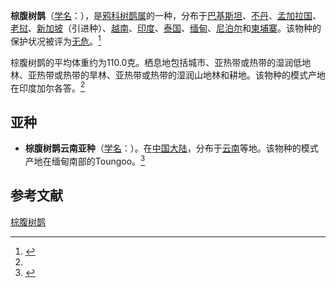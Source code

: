 {{NoteTA|G1=LS}}
{{Speciesbox
| name = 棕腹树鹊
| status = LC | status_system = IUCN3.1
| image = Rufous Treepie (Dendrocitta vagabunda)-8.jpg
| image_width = 255px
| genus = Dendrocitta
| species = vagabunda
| authority = [[约翰·莱瑟姆_(鸟类学家)|Latham]], 1790<ref name='id2902'>{{cite web| url =http://www.bioinfo.cn/db05/BjdwSpecies.php?action=view&id=2902| title =棕腹树鹊| work =《中国动物物种编目数据库》| publisher =中国科学院微生物研究所| author =中国科学院动物研究所| accessdate =2009-04-04| deadurl =yes| archiveurl =https://web.archive.org/web/20160305094550/http://www.bioinfo.cn/db05/BjdwSpecies.php?action=view&id=2902| archivedate =2016-03-05}}</ref>
}}
'''棕腹树鹊'''（[[学名|学名]]：{{lang|la|''Dendrocitta vagabunda''}}），是[[鸦科|鸦科]][[树鹊属|树鹊属]]的一种，分布于[[巴基斯坦|巴基斯坦]]、[[不丹|不丹]]、[[孟加拉国|孟加拉国]]、[[老挝|老挝]]、[[新加坡|新加坡]]（引进种）、[[越南|越南]]、[[印度|印度]]、[[泰国|泰国]]、[[缅甸|缅甸]]、[[尼泊尔|尼泊尔]]和[[柬埔寨|柬埔寨]]。该物种的保护状况被评为[[无危|无危]]。<ref>{{cite web|url=http://www.birdlife.org/datazone/speciesfactsheet.php?id=5736&m=0|title=Dendrocitta vagabunda|publisher=[[国际鸟盟|BirdLife.org]]|accessdate=2011-06-27}}</ref>

棕腹树鹊的平均体重约为110.0克。栖息地包括城市、亚热带或热带的湿润低地林、亚热带或热带的旱林、亚热带或热带的湿润山地林和耕地。该物种的模式产地在印度加尔各答。<ref name='id2902'/>

== 亚种 ==
*'''棕腹树鹊云南亚种'''（[[学名|学名]]：{{lang|la|''Dendrocitta vagabunda kinneari''}}）。在[[中国大陆|中国大陆]]，分布于[[云南|云南]]等地。该物种的模式产地在缅甸南部的Toungoo。<ref name='id2903'>{{cite web| url =http://www.bioinfo.cn/db05/BjdwSpecies.php?action=view&id=2903| title =棕腹树鹊云南亚种| work =《中国动物物种编目数据库》| publisher =中国科学院微生物研究所| author =中国科学院动物研究所| accessdate =2009-04-04| deadurl =yes| archiveurl =https://web.archive.org/web/20160305001009/http://www.bioinfo.cn/db05/BjdwSpecies.php?action=view&id=2903| archivedate =2016-03-05}}</ref>

== 参考文献 ==
{{commons category|Dendrocitta vagabunda}}
{{reflist}}
{{Taxonbar|from=Q282256}}

[[Category:树鹊属|棕腹树鹊]]


{{雀形目小作品}}